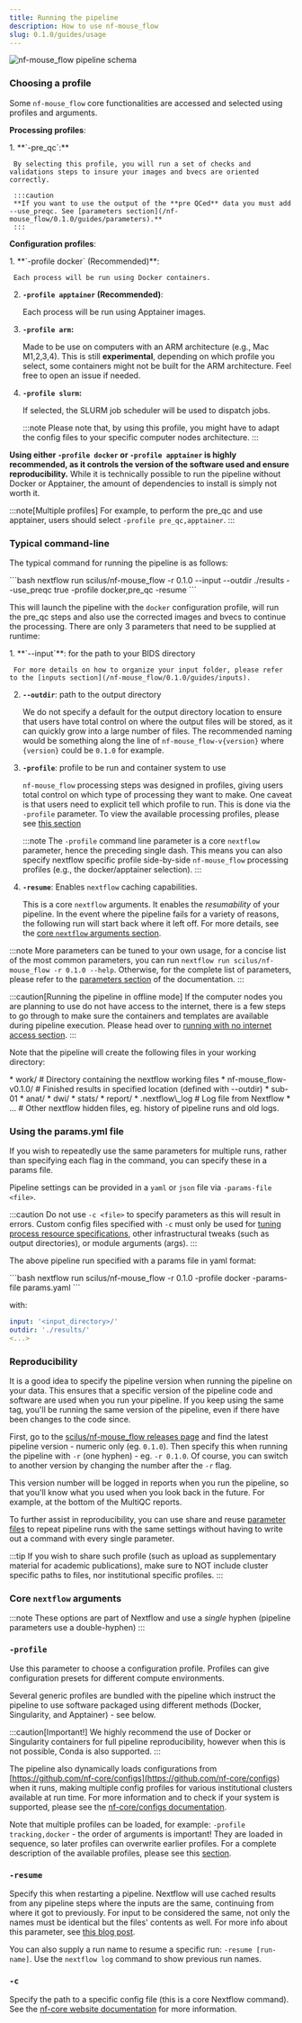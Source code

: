 ```yaml
---
title: Running the pipeline
description: How to use nf-mouse_flow
slug: 0.1.0/guides/usage
---
```



![nf-mouse_flow pipeline schema](../../../../assets/0.1.0/nf-mouse_flow-schema.png)

### **Choosing a profile**

Some `nf-mouse_flow` core functionalities are accessed and selected using profiles and arguments. 

**Processing profiles**:

<Steps>
  1. **`-pre_qc`:**

     By selecting this profile, you will run a set of checks and validations steps to insure your images and bvecs are oriented correctly.

     :::caution
     **If you want to use the output of the **pre QCed** data you must add --use_preqc. See [parameters section](/nf-mouse_flow/0.1.0/guides/parameters).**
     :::

</Steps>

**Configuration profiles**:

<Steps>
  1. **`-profile docker` (Recommended)**:

     Each process will be run using Docker containers.

  2. **`-profile apptainer` (Recommended)**:

     Each process will be run using Apptainer images.

  3. **`-profile arm`:**

     Made to be use on computers with an ARM architecture (e.g., Mac M1,2,3,4). This is still **experimental**, depending on which profile you select, some containers might not be built for the ARM architecture. Feel free to open an issue if needed.

  4. **`-profile slurm`:**

     If selected, the SLURM job scheduler will be used to dispatch jobs.

     :::note
     Please note that, by using this profile, you might have to adapt the config files to your specific computer nodes architecture.
     :::
</Steps>

**Using either `-profile docker` or `-profile apptainer` is highly recommended, as it controls the version of the software used and ensure reproducibility.** While it is technically possible to run the pipeline without Docker or Apptainer, the amount of dependencies to install is simply not worth it.

:::note[Multiple profiles]
For example, to perform the pre_qc and use apptainer, users should select `-profile pre_qc,apptainer`.
:::

### **Typical command-line**

The typical command for running the pipeline is as follows:

<Tabs>
  <TabItem label="Command">
    ```bash
    nextflow run scilus/nf-mouse_flow -r 0.1.0 --input <input_directory> --outdir ./results --use_preqc true -profile docker,pre_qc -resume
    ```
  </TabItem>
</Tabs>

This will launch the pipeline with the `docker` configuration profile, will run the pre_qc steps and also use the corrected images and bvecs to continue the processing.
There are only 3 parameters that need to be supplied at runtime:

<Steps>
  1. **`--input`**: for the path to your BIDS directory

     For more details on how to organize your input folder, please refer to the [inputs section](/nf-mouse_flow/0.1.0/guides/inputs).


  2. **`--outdir`**: path to the output directory

     We do not specify a default for the output directory location to ensure that users have total control on where the output files will be stored, as it can quickly grow into a large number of files. The recommended naming would be something along the line of `nf-mouse_flow-v{version}` where `{version}` could be `0.1.0` for example.

  3. **`-profile`**: profile to be run and container system to use

     `nf-mouse_flow` processing steps was designed in profiles, giving users total control on which type of processing they want to make. One caveat is that users need to explicit tell which profile to run. This is done via the `-profile` parameter. To view the available processing profiles, please see [this section](#choosing-a-profile)

     :::note
     The `-profile` command line parameter is a core `nextflow` parameter, hence the preceding single dash. This means you can also specify nextflow specific profile side-by-side `nf-mouse_flow` processing profiles (e.g., the docker/apptainer selection).
     :::

  4. **`-resume`**: Enables `nextflow` caching capabilities.

     This is a core `nextflow` arguments. It enables the *resumability* of your pipeline. In the event where the pipeline fails for a variety of reasons, the following run will start back where it left off. For more details, see the [core `nextflow` arguments section](#core-nextflow-arguments).
</Steps>

:::note
More parameters can be tuned to your own usage, for a concise list of the most common parameters, you can run `nextflow run scilus/nf-mouse_flow -r 0.1.0 --help`. Otherwise, for the complete list of parameters, please refer to the [parameters section](/nf-mouse_flow/0.1.0/guides/parameters) of the documentation.
:::

:::caution[Running the pipeline in offline mode]
If the computer nodes you are planning to use do not have access to the internet, there is a few steps to go through to make sure the containers and templates are available during pipeline execution. Please head over to [running with no internet access section](/nf-mouse_flow/0.1.0/guides/nointernet).
:::

Note that the pipeline will create the following files in your working directory:

<FileTree>
  * work/                           # Directory containing the nextflow working files
  * nf-mouse_flow-v0.1.0/            # Finished results in specified location (defined with --outdir)
    * sub-01
        * anat/
        * dwi/
        * stats/
        * report/
  * .nextflow\_log                   # Log file from Nextflow
  * ...                             # Other nextflow hidden files, eg. history of pipeline runs and old logs.
</FileTree>

### **Using the params.yml file**

If you wish to repeatedly use the same parameters for multiple runs, rather than specifying each flag in the command, you can specify these in a params file.

Pipeline settings can be provided in a `yaml` or `json` file via `-params-file <file>`.

:::caution
Do not use `-c <file>` to specify parameters as this will result in errors. Custom config files specified with `-c` must only be used for [tuning process resource specifications](https://nf-co.re/docs/usage/configuration#tuning-workflow-resources), other infrastructural tweaks (such as output directories), or module arguments (args).
:::

The above pipeline run specified with a params file in yaml format:

<Tabs>
  <TabItem label="Command">
    ```bash
    nextflow run scilus/nf-mouse_flow -r 0.1.0 -profile docker -params-file params.yaml
    ```
  </TabItem>
</Tabs>

with:

```yaml title="params.yaml"
input: '<input_directory>/'
outdir: './results/'
<...>
```

### **Reproducibility**

It is a good idea to specify the pipeline version when running the pipeline on your data. This ensures that a specific version of the pipeline code and software are used when you run your pipeline. If you keep using the same tag, you'll be running the same version of the pipeline, even if there have been changes to the code since.

First, go to the [scilus/nf-mouse_flow releases page](https://github.com/scilus/nf-mouse_flow/releases) and find the latest pipeline version - numeric only (eg. `0.1.0`). Then specify this when running the pipeline with `-r` (one hyphen) - eg. `-r 0.1.0`. Of course, you can switch to another version by changing the number after the `-r` flag.

This version number will be logged in reports when you run the pipeline, so that you'll know what you used when you look back in the future. For example, at the bottom of the MultiQC reports.

To further assist in reproducibility, you can use share and reuse [parameter files](#using-the-paramsyml-file) to repeat pipeline runs with the same settings without having to write out a command with every single parameter.

:::tip
If you wish to share such profile (such as upload as supplementary material for academic publications), make sure to NOT include cluster specific paths to files, nor institutional specific profiles.
:::

### **Core `nextflow` arguments**

:::note
These options are part of Nextflow and use a *single* hyphen (pipeline parameters use a double-hyphen)
:::

### **`-profile`**

Use this parameter to choose a configuration profile. Profiles can give configuration presets for different compute environments.

Several generic profiles are bundled with the pipeline which instruct the pipeline to use software packaged using different methods (Docker, Singularity, and Apptainer) - see below.

:::caution[Important!]
We highly recommend the use of Docker or Singularity containers for full pipeline reproducibility, however when this is not possible, Conda is also supported.
:::

The pipeline also dynamically loads configurations from [https://github.com/nf-core/configs](https://github.com/nf-core/configs) when it runs, making multiple config profiles for various institutional clusters available at run time. For more information and to check if your system is supported, please see the [nf-core/configs documentation](https://github.com/nf-core/configs#documentation).

Note that multiple profiles can be loaded, for example: `-profile tracking,docker` - the order of arguments is important!
They are loaded in sequence, so later profiles can overwrite earlier profiles. For a complete description of the available profiles, please see this [section](#choosing-a-profile).

### **`-resume`**

Specify this when restarting a pipeline. Nextflow will use cached results from any pipeline steps where the inputs are the same, continuing from where it got to previously. For input to be considered the same, not only the names must be identical but the files' contents as well. For more info about this parameter, see [this blog post](https://www.nextflow.io/blog/2019/demystifying-nextflow-resume.html).

You can also supply a run name to resume a specific run: `-resume [run-name]`. Use the `nextflow log` command to show previous run names.

### **`-c`**

Specify the path to a specific config file (this is a core Nextflow command). See the [nf-core website documentation](https://nf-co.re/usage/configuration) for more information.
